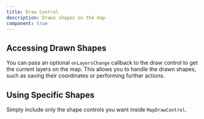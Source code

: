 ```yaml
---
title: Draw Control
description: Draws shapes on the map.
component: true
---
```


<ComponentPreview
    name="map-with-draw-control"
    description="A map with draw control"
/>

## Accessing Drawn Shapes

You can pass an optional `onLayersChange` callback to the draw control to get the current layers on the map.
This allows you to handle the drawn shapes, such as saving their coordinates or performing further actions.

<ComponentPreview
    name="map-with-draw-control-callback"
    description="A map with draw control callback"
/>

## Using Specific Shapes

Simply include only the shape controls you want inside `MapDrawControl`.

<ComponentPreview
    name="map-with-draw-control-specific-shapes"
    description="A map with draw control that only allows specific shapes"
/>

